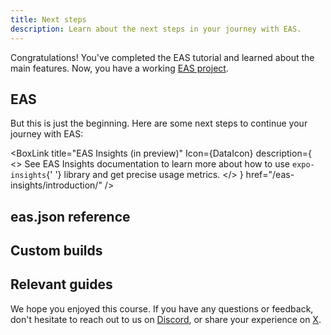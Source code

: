 ```yaml
---
title: Next steps
description: Learn about the next steps in your journey with EAS.
---
```




Congratulations! You've completed the EAS tutorial and learned about the main features. Now, you have a working [EAS project](https://expo.dev/eas).

## EAS

But this is just the beginning. Here are some next steps to continue your journey with EAS:

<BoxLink
  title="EAS Workflows"
  description="See EAS Workflows documentation to learn more about automating your development and release workflows."
  href="/eas/workflows/get-started/"
  Icon={Dataflow03Icon}
/>

<BoxLink
  title="EAS Build"
  Icon={BuildIcon}
  description="See EAS Build documentation to learn more about compiling and signing Android and iOS apps."
  href="/build/introduction/"
/>

<BoxLink
  title="EAS Hosting"
  description="See EAS Hosting documentation to learn more about deploying Expo Router and React Native web apps, and API routes."
  href="/eas/hosting/introduction"
  Icon={Cloud01Icon}
/>

<BoxLink
  title="EAS Submit"
  Icon={EasSubmitIcon}
  description="See EAS Submit documentation to learn more about uploading app to Google Play Store and Apple App Store with one CLI command."
  href="/submit/introduction/"
/>

<BoxLink
  title="EAS Update"
  Icon={LayersTwo02Icon}
  description="See EAS Update documentation to learn more about publishing updates and applying customizable strategies."
  href="/eas-update/introduction/"
/>

<BoxLink
  title="EAS Metadata (in preview)"
  Icon={EasMetadataIcon}
  description="See EAS Metadata documentation to automate and maintain your app store presence from the command line."
  href="/eas/metadata/"
/>

<BoxLink
  title="EAS Insights (in preview)"
  Icon={DataIcon}
  description={
    <>
      See EAS Insights documentation to learn more about how to use <CODE>expo-insights</CODE>{' '}
      library and get precise usage metrics.
    </>
  }
  href="/eas-insights/introduction/"
/>

## eas.json reference

<BoxLink
  title="eas.json schema"
  Icon={BookOpen02Icon}
  description="See the complete schema reference to learn more about available properties for EAS Build and EAS Submit, and to configure and override their default behavior from within your project."
  href="/eas/json/"
/>

## Custom builds

<BoxLink
  title="Custom builds"
  Icon={BookOpen02Icon}
  description="See custom builds documentation to extend EAS Build and use your own configuration to create build workflows."
  href="/custom-builds/get-started/"
/>

## Relevant guides

<BoxLink
  title="Automate submissions"
  Icon={BookOpen02Icon}
  description="See automate submissions guide on how to enable automatic submissions with EAS Build on app stores."
  href="/build/automate-submissions/"
/>

<BoxLink
  title="GitHub Actions with EAS Update"
  Icon={BookOpen02Icon}
  description="See Use GitHub Actions guide on how to automate publishing updates with EAS Update."
  href="/eas-update/github-actions/"
/>

<BoxLink
  title="App credentials"
  Icon={BookOpen02Icon}
  description="See App credentials guide to learn more about credentials requirement for Android and iOS."
  href="/app-signing/app-credentials/"
/>

<BoxLink
  title="Develop an app with Expo"
  Icon={BookOpen02Icon}
  description="An overview of the development process of building an Expo app to help build a mental model of the core development loop."
  href="/workflow/overview/"
/>

We hope you enjoyed this course. If you have any questions or feedback, don't hesitate to reach out to us on [Discord](https://chat.expo.dev/), or share your experience on [X](https://x.com/expo).
